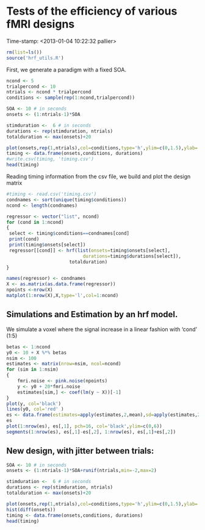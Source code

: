 Tests of the efficiency of various fMRI designs
===============================================

Time-stamp: <2013-01-04 10:22:32 pallier>

```r
rm(list=ls())
source('hrf_utils.R')
```

First, we generate a paradigm with a fixed SOA.

```r
ncond <- 5
trialpercond <- 10
ntrials <- ncond * trialpercond
conditions <- sample(rep(1:ncond,trialpercond))

SOA <- 10 # in seconds
onsets <- (1:ntrials-1)*SOA

stimduration <-  6 # in seconds
durations <- rep(stimduration, ntrials)
totalduration <- max(onsets)+20

plot(onsets,rep(1,ntrials),col=conditions,type='h',ylim=c(0,1.5),ylab='')
timing <- data.frame(onsets,conditions, durations)
#write.csv(timing, 'timing.csv')
head(timing)
```

Reading timing information from the csv file, we build and plot the design matrix

```r
#timing <- read.csv('timing.csv')
condnames <- sort(unique(timing$conditions))
ncond <- length(condnames)

regressor <- vector("list", ncond)
for (cond in 1:ncond)
{
 select <- timing$conditions==condnames[cond]
 print(cond)
 print(timing$onsets[select])
 regressor[[cond]] <- hrf(list(onsets=timing$onsets[select],
                            durations=timing$durations[select]),
                       totalduration)
}

names(regressor) <- condnames
X <- as.matrix(as.data.frame(regressor))
npoints <-nrow(X)
matplot(1:nrow(X),X,type='l',col=1:ncond)
```



Simulations and Estimation by an hrf model. 
------------------------------------------

We simulate a voxel where the signal increase in a linear fashion with 'cond' (1:5)

```r
betas <- 1:ncond
y0 <- 10 + X %*% betas 
nsim <- 100
estimates <- matrix(nrow=nsim, ncol=ncond)
for (sim in 1:nsim)
{
    fmri.noise <- pink.noise(npoints)
    y <- y0 + 20*fmri.noise
    estimates[sim,] <- coef(lm(y ~ X))[-1]
}
plot(y, col='black')
lines(y0, col='red' )
es <- data.frame(estimates=apply(estimates,2,mean),sd=apply(estimates,2,sd))
es
plot(1:nrow(es), es[,1], pch=16, col='black',ylim=c(0,6))
segments(1:nrow(es), es[,1]-es[,2], 1:nrow(es), es[,1]+es[,2])
```

New design, with jitter between trials:
--------------------------------------

```r
SOA <- 10 # in seconds
onsets <- (1:ntrials-1)*SOA+runif(ntrials,min=-2,max=2)

stimduration <-  6 # in seconds
durations <- rep(stimduration, ntrials)
totalduration <- max(onsets)+20

plot(onsets,rep(1,ntrials),col=conditions,type='h',ylim=c(0,1.5),ylab='')
hist(diff(onsets))
timing <- data.frame(onsets,conditions, durations)
head(timing)
```

```r
```

```r
```

